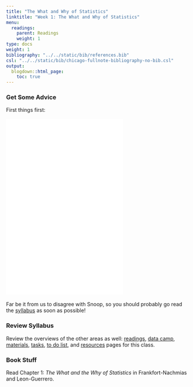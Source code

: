 ```yaml
---
title: "The What and Why of Statistics"
linktitle: "Week 1: The What and Why of Statistics"
menu:
  readings:
    parent: Readings
    weight: 1
type: docs
weight: 1
bibliography: "../../static/bib/references.bib"
csl: "../../static/bib/chicago-fullnote-bibliography-no-bib.csl"
output:
  blogdown::html_page:
    toc: true
---
```


### Get Some Advice
First things first:
<br>
<br>
<iframe src="/videos/snoop_syllabus.mp4" width="320" height="480" frameBorder="0">Read the syllabus.</iframe>
<br>
<br>Far be it from us to disagree with Snoop, so you should probably go read the [syllabus](/syllabus/) as soon as possible!

### Review Syllabus
Review the overviews of the other areas as well: [readings](/readings/), [data camp](/datacamp/), [materials](/materials/), [tasks](/tasks/), [to do list](/due/), and [resources](/resources/) pages for this class.

### Book Stuff
Read Chapter 1: *The What and the Why of Statistics* in Frankfort-Nachmias and Leon-Guerrero. 
